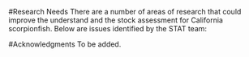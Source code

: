 
<!-- ****************************RESEARCH NEEDS**************************** -->
#Research Needs
There are a number of areas of research that could improve the understand and the stock 
assessment for California scorpionfish.  Below are issues identified by the STAT team:

\begin{enumerate}

\item \textbf{Natural mortality}: Both female natural mortality and steepness were 
fixed in the base model.  The collection of age data for older females may improve 
the ability to estimate female natural mortality in the model.  The NWFSC trawl survey
was the only available source of age data for this assessment, of which there were a 
number of age-1 fish and the data were dominated by males.

\item \textbf{Steepness}: Califronia scorpionfish has not been fished to a level where information 
on steepness is available.  A meta-analysis for species with similar breeding strategies to 
California scorpionfish could be conducted if data are available.

\item \textbf{Stock in Mexico}:  No available information on the status of California 
scorpionfish in Mexico could be found.  A number of emails were sent to researchers 
in Mexico and none were returned.  It is known that a portion of the stock resides 
in Mexico and that boat leaving from San Diego target California scorpionfish off 
the Coronado Islands.  


\item \textbf{Sex ratio}:  The sex ratio in both Love et al. [@Love1987] and samples 
from the NWFSC trawl survey were skewed towards males. Data on sex ratios from the 
recreational or commercial fisheries would help in determining the sex ratio of the population.

\item \textbf{Aggregating behavior}: Little is known about the aggregating behavior
of California scorpionfish.  California scorpionfish are known to aggregate in both
the spawning and non-spawning seasons.  The location and timing of the aggregations
would aid in modelling the high catch events.

\end{enumerate}



<!-- ***************************ACKNOWLEDGEMENTS*************************** -->
#Acknowledgments
To be added.




\newpage
\FloatBarrier